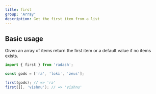 ```yaml
---
title: first
group: 'Array'
description: Get the first item from a list
---
```


## Basic usage

Given an array of items return the first item or a default value if no items exists.

```ts
import { first } from 'radash';

const gods = ['ra', 'loki', 'zeus'];

first(gods); // => 'ra'
first([], 'vishnu'); // => 'vishnu'
```
